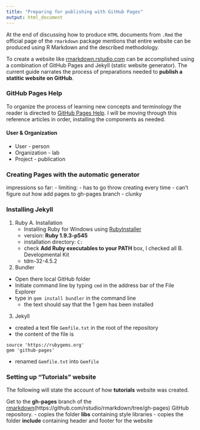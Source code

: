```yaml
---
title: "Preparing for publishing with GitHub Pages"
output: html_document
---
```


At the end of discussing how to produce <code>HTML</code> documents from <code>.Rmd</code> the official page of the <code>rmarkdown</code> package mentions that entire website can be produced using R Markdown and the described methodology. 

To create a website like [rmarkdown.rstudio.com](rmarkdown.rstudio.com) can be accomplished using a combination of GitHub Pages and Jekyll (static website generator). The current guide narrates the process of preparations needed to **publish a statitic website on GitHub**.


### GitHub Pages Help

To organize the process of learning new concepts and terminology the reader is directed to [GitHub Pages Help](https://help.github.com/categories/20/articles). I will be moving through this reference articles in order, installing the components as needed.



#### User & Organization  
  - User - person
  - Organization - lab
  - Project - publication
  
### Creating Pages with the automatic generator
  impressions so far:
  -  limiting:
    - has to go throw creating every time
    - can't figure out how add pages to gh-pages branch
  - clunky
  
  
### Installing Jekyll

1. Ruby
  A. Installation
    - Installing Ruby for Windows using [RubyInstaller](https://www.ruby-lang.org/en/installation/#rubyinstaller)
    - version: **Ruby 1.9.3-p545**
    - installation directory: <code>C:\Ruby193</code>
    - check **Add Ruby executables to your PATH** box, I checked all
  B. Developmental Kit
    - tdm-32-4.5.2
    
2. Bundler
  - Open there local GitHub folder
  - Initiate command line by typing <code>cmd</code> in the address bar of the File Explorer
  - type in <code>gem install bundler</code> in the command line
    - the text should say that the 1 gem has been installed
  
3. Jekyll
  - created a text file <code>Gemfile.txt</code> in the root of the repository
  - the content of the file is
```
source 'https://rubygems.org'
gem 'github-pages'
```
  - renamed <code>Gemfile.txt</code> into <code>Gemfile</code>
  
### Setting up "Tutorials" website 

The following will state the account of how **tutorials** website was created.

Get to the **gh-pages** branch of the [rmarkdown](rmarkdown.rstudio.com)(https://github.com/rstudio/rmarkdown/tree/gh-pages) GitHub repository.
  - copies the folder **libs** containing style libraries
  - copies the folder **include** containing header and footer for the website
  